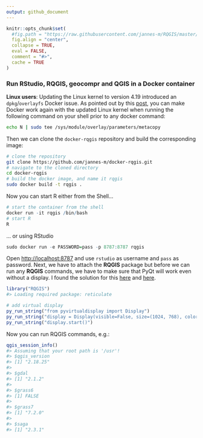 ```yaml
---
output: github_document
---
```


<!-- README.md is generated from README.Rmd. Please edit that file -->

```r
knitr::opts_chunk$set(
  #fig.path = "https://raw.githubusercontent.com/jannes-m/RQGIS/master/figures/",
  fig.align = "center",
  collapse = TRUE,
  eval = FALSE,
  comment = "#>",
  cache = TRUE
)
```

### Run RStudio, RQGIS, geocompr and QGIS in a Docker container

**Linux users**: Updating the Linux kernel to version 4.19 introduced an `dpkg`/`overlayfs` Docker issue.
As pointed out by this [post](https://github.com/docker/for-linux/issues/480), you can make Docker work again with the updated Linux kernel when running the following command on your shell prior to any docker command:

```sh
echo N | sudo tee /sys/module/overlay/parameters/metacopy
```

Then we can clone the `docker-rqgis` repository and build the corresponding image:

```sh
# clone the repository
git clone https://github.com/jannes-m/docker-rqgis.git
# navigate to the cloned directory
cd docker-rqgis
# build the docker image, and name it rqgis
sudo docker build -t rqgis .  
```

Now you can start R either from the Shell...

```r
# start the container from the shell
docker run -it rqgis /bin/bash
# start R
R
```

... or using RStudio


```r
sudo docker run -e PASSWORD=pass -p 8787:8787 rqgis
```

Open [http://localhost:8787](http://localhost:8787) and use `rstudio` as username and `pass` as password.
Next, we have to attach the **RQGIS** package but before we can run any **RQGIS** commands, we have to make sure that PyQt will work even without a display.
I found the solution for this [here](https://stackoverflow.com/questions/12462796/running-a-pyqt4-script-without-a-display) and [here](https://gis.stackexchange.com/questions/258998/pyqgis-problem-with-gui-on-linux).

```r
library("RQGIS")
#> Loading required package: reticulate

# add virtual display
py_run_string("from pyvirtualdisplay import Display")
py_run_string("display = Display(visible=False, size=(1024, 768), color_depth=24)")
py_run_string("display.start()")
```

Now you can run RQGIS commands, e.g.:

```r
qgis_session_info()
#> Assuming that your root path is '/usr'!
#> $qgis_version
#> [1] "2.18.25"
#> 
#> $gdal
#> [1] "2.1.2"
#> 
#> $grass6
#> [1] FALSE
#> 
#> $grass7
#> [1] "7.2.0"
#> 
#> $saga
#> [1] "2.3.1"
```
